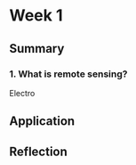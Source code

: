 # Week 1 {.unnumbered}

## Summary

### 1. What is remote sensing?

Electro


## Application

## Reflection
